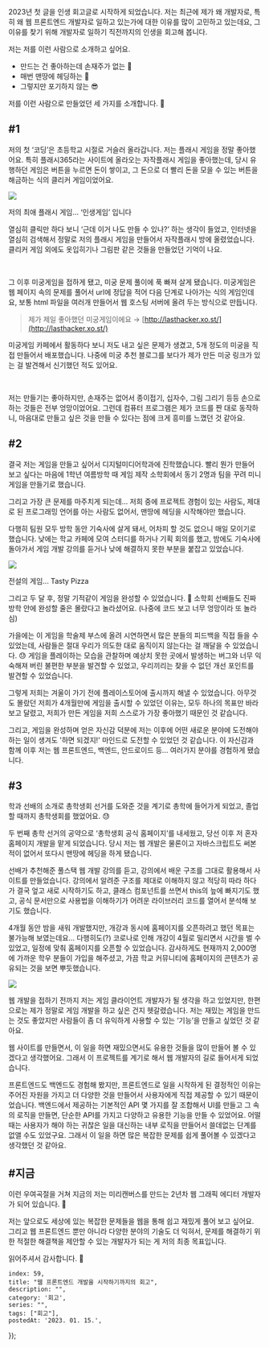 
2023년 첫 글을 인생 회고글로 시작하게 되었습니다. 저는 최근에 제가 왜 개발자로, 특히 왜 웹 프론트엔드 개발자로 일하고 있는가에 대한 이유를 많이 고민하고 있는데요, 그 이유를 찾기 위해 개발자로 일하기 직전까지의 인생을 회고해 봅니다.

<WavyLine size="4"/>

저는 저를 이런 사람으로 소개하고 싶어요.

- 만드는 건 좋아하는데 손재주가 없는 💩
- 매번 맨땅에 헤딩하는 👷‍
- 그렇지만 포기하지 않는 😎

저를 이런 사람으로 만들었던 세 가지를 소개합니다. 🙂

## #1

저의 첫 ‘코딩’은 초등학교 시절로 거슬러 올라갑니다. 저는 플래시 게임을 정말 좋아했어요. 특히 플래시365라는 사이트에 올라오는 자작플래시 게임을 좋아했는데, 당시 유행하던 게임은 버튼을 누르면 돈이 쌓이고, 그 돈으로 더 빨리 돈을 모을 수 있는 버튼을 해금하는 식의 클리커 게임이었어요.

![](/image/59/img.png)

<Caption>저의 최애 플래시 게임… ‘인생게임’ 입니다</Caption>

열심히 클릭만 하다 보니 ‘근데 이거 나도 만들 수 있나?’ 하는 생각이 들었고, 인터넷을 열심히 검색해서 정말로 저의 플래시 게임을 만들어서 자작플래시 방에 올렸었습니다. 클리커 게임 외에도 옷입히기나 그림판 같은 것들을 만들었던 기억이 나요.

<br/>

그 이후 미궁게임을 접하게 됐고, 미궁 문제 풀이에 푹 빠져 살게 됐습니다. 미궁게임은 웹 페이지 속의 문제를 풀어서 url에 정답을 적어 다음 단계로 나아가는 식의 게임인데요, 보통 html 파일을 여러개 만들어서 웹 호스팅 서버에 올려 두는 방식으로 만듭니다.

> 제가 제일 좋아했던 미궁게임이에요 → [http://lasthacker.xo.st/](http://lasthacker.xo.st/)

미궁게임 카페에서 활동하다 보니 저도 내고 싶은 문제가 생겼고, 5개 정도의 미궁을 직접 만들어서 배포했습니다. 나중에 미궁 추천 블로그를 보다가 제가 만든 미궁 링크가 있는 걸 발견해서 신기했던 적도 있어요.

<br/>

저는 만들기는 좋아하지만, 손재주는 없어서 종이접기, 십자수, 그림 그리기 등등 손으로 하는 것들은 전부 엉망이었어요. 그런데 컴퓨터 프로그램은 제가 코드를 짠 대로 동작하니, 마음대로 만들고 싶은 것을 만들 수 있다는 점에 크게 흥미를 느꼈던 것 같아요.

## #2

결국 저는 게임을 만들고 싶어서 디지털미디어학과에 진학했습니다. 빨리 뭔가 만들어 보고 싶다는 마음에 1학년 여름방학 때 게임 제작 소학회에서 동기 2명과 팀을 꾸려 미니게임을 만들기로 했습니다.

그리고 가장 큰 문제를 마주치게 되는데… 저희 중에 프로젝트 경험이 있는 사람도, 제대로 된 프로그래밍 언어를 아는 사람도 없어서, 맨땅에 헤딩을 시작해야만 했습니다.

다행히 팀원 모두 방학 동안 기숙사에 살게 돼서, 어차피 할 것도 없으니 매일 모이기로 했습니다. 낮에는 학교 카페에 모여 스터디를 하거나 기획 회의를 했고, 밤에도 기숙사에 돌아가서 게임 개발 강의를 듣거나 낮에 해결하지 못한 부분을 붙잡고 있었습니다.

![](/image/59/img_1.png)

<Caption>전설의 게임... Tasty Pizza</Caption>

그리고 두 달 후, 정말 기적같이 게임을 완성할 수 있었습니다. 🎉 소학회 선배들도 진짜 방학 안에 완성할 줄은 몰랐다고 놀라셨어요. (나중에 코드 보고 너무 엉망이라 또 놀라심)

가을에는 이 게임을 학술제 부스에 올려 시연하면서 많은 분들의 피드백을 직접 들을 수 있었는데, 사람들은 절대 우리가 의도한 대로 움직이지 않는다는 걸 깨달을 수 있었습니다. 😓 게임을 플레이하는 모습을 관찰하며 예상치 못한 곳에서 발생하는 버그와 너무 익숙해져 버린 불편한 부분을 발견할 수 있었고, 우리끼리는 찾을 수 없던 개선 포인트를 발견할 수 있었습니다.

그렇게 저희는 겨울이 가기 전에 플레이스토어에 출시까지 해낼 수 있었습니다. 아무것도 몰랐던 저희가 4개월만에 게임을 출시할 수 있었던 이유는, 모두 하나의 목표만 바라보고 달렸고, 저희가 만든 게임을 저희 스스로가 가장 좋아했기 때문인 것 같습니다.

그리고, 게임을 완성하며 얻은 자신감 덕분에 저는 이후에 어떤 새로운 분야에 도전해야 하는 일이 생겨도 '하면 되겠지!' 마인드로 도전할 수 있었던 것 같습니다. 이 자신감과 함께 이후 저는 웹 프론트엔드, 백엔드, 안드로이드 등... 여러가지 분야를 경험하게 됐습니다.

## #3

학과 선배의 소개로 총학생회 선거를 도와준 것을 계기로 총학에 들어가게 되었고, 졸업할 때까지 총학생회를 했었어요. 😓

두 번째 총학 선거의 공약으로 ‘총학생회 공식 홈페이지’를 내세웠고, 당선 이후 저 혼자 홈페이지 개발을 맡게 되었습니다. 당시 저는 웹 개발은 물론이고 자바스크립트도 써본 적이 없어서 또다시 맨땅에 헤딩을 하게 됐습니다.

선배가 추천해준 풀스택 웹 개발 강의를 듣고, 강의에서 배운 구조를 그대로 활용해서 사이트를 만들었습니다. 강의에서 알려준 구조를 제대로 이해하지 않고 적당히 따라 하다가 결국 엎고 새로 시작하기도 하고, 클래스 컴포넌트를 쓰면서 this의 늪에 빠지기도 했고, 공식 문서만으로 사용법을 이해하기가 어려운 라이브러리 코드를 열어서 분석해 보기도 했습니다.

4개월 동안 밤을 새워 개발했지만, 개강과 동시에 홈페이지를 오픈하려고 했던 목표는 불가능해 보였는데요… 다행히도(?) 코로나로 인해 개강이 4월로 밀리면서 시간을 벌 수 있었고, 일정에 맞춰 홈페이지를 오픈할 수 있었습니다. 감사하게도 현재까지 2,000명에 가까운 학우 분들이 가입을 해주셨고, 가끔 학교 커뮤니티에 홈페이지의 콘텐츠가 공유되는 것을 보면 뿌듯했습니다.

![](/image/59/img_2.png)

웹 개발을 접하기 전까지 저는 게임 클라이언트 개발자가 될 생각을 하고 있었지만, 한편으로는 제가 정말로 게임 개발을 하고 싶은 건지 헷갈렸습니다. 저는 재밌는 게임을 만드는 것도 좋았지만 사람들이 좀 더 유익하게 사용할 수 있는 ‘기능’을 만들고 싶었던 것 같아요.

웹 사이트를 만들면서, 이 일을 하면 재밌으면서도 유용한 것들을 많이 만들어 볼 수 있겠다고 생각했어요. 그래서 이 프로젝트를 계기로 해서 웹 개발자의 길로 들어서게 되었습니다.

프론트엔드도 백엔드도 경험해 봤지만, 프론트엔드로 일을 시작하게 된 결정적인 이유는 주어진 자원을 가지고 더 다양한 것을 만들어서 사용자에게 직접 제공할 수 있기 때문이었습니다. 백엔드에서 제공하는 기본적인 API 몇 가지를 잘 조합해서 UI를 만들고 그 속의 로직을 만들면, 단순한 API를 가지고 다양하고 유용한 기능을 만들 수 있었어요. 어떨 때는 사용자가 해야 하는 귀찮은 일을 대신하는 내부 로직을 만들어서 쓸데없는 단계를 없앨 수도 있었구요. 그래서 이 일을 하면 많은 복잡한 문제를 쉽게 풀어볼 수 있겠다고 생각했던 것 같아요.

## #지금

이런 우여곡절을 거쳐 지금의 저는 미리캔버스를 만드는 2년차 웹 그래픽 에디터 개발자가 되어 있습니다. 🙂

저는 앞으로도 세상에 있는 복잡한 문제들을 웹을 통해 쉽고 재밌게 풀어 보고 싶어요. 그리고 웹 프론트엔드 뿐만 아니라 다양한 분야의 기술도 더 익혀서, 문제를 해결하기 위한 적절한 해결책을 제안할 수 있는 개발자가 되는 게 저의 최종 목표입니다.

읽어주셔서 감사합니다. 🙋‍

    index: 59,
    title: "웹 프론트엔드 개발을 시작하기까지의 회고",
    description: "",
    category: '회고',
    series: "",
    tags: ["회고"],
    postedAt: '2023. 01. 15.',
});
